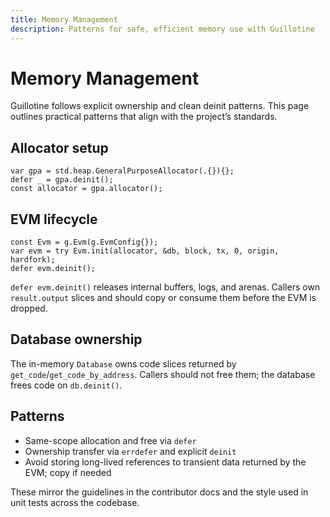 ```yaml
---
title: Memory Management
description: Patterns for safe, efficient memory use with Guillotine
---
```


# Memory Management

Guillotine follows explicit ownership and clean deinit patterns. This page outlines practical patterns that align with the project’s standards.

## Allocator setup

```zig
var gpa = std.heap.GeneralPurposeAllocator(.{}){};
defer _ = gpa.deinit();
const allocator = gpa.allocator();
```

## EVM lifecycle

```zig
const Evm = g.Evm(g.EvmConfig{});
var evm = try Evm.init(allocator, &db, block, tx, 0, origin, hardfork);
defer evm.deinit();
```

`defer evm.deinit()` releases internal buffers, logs, and arenas. Callers own `result.output` slices and should copy or consume them before the EVM is dropped.

## Database ownership

The in-memory `Database` owns code slices returned by `get_code`/`get_code_by_address`. Callers should not free them; the database frees code on `db.deinit()`.

## Patterns

- Same-scope allocation and free via `defer`
- Ownership transfer via `errdefer` and explicit `deinit`
- Avoid storing long-lived references to transient data returned by the EVM; copy if needed

These mirror the guidelines in the contributor docs and the style used in unit tests across the codebase.

